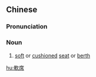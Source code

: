 ==Chinese==
{{zh-forms|s=软席}}

===Pronunciation===
{{zh-pron
|m=ruǎnxí
|c=jyun5 zik6
|mn=qz:nńg-si̍t/xm:nńg-se̍k/zz:núi-se̍k
|cat=n
}}

===Noun===
{{zh-noun}}

# [[soft]] or [[cushioned]] [[seat]] or [[berth]]

[[hu:軟席]]